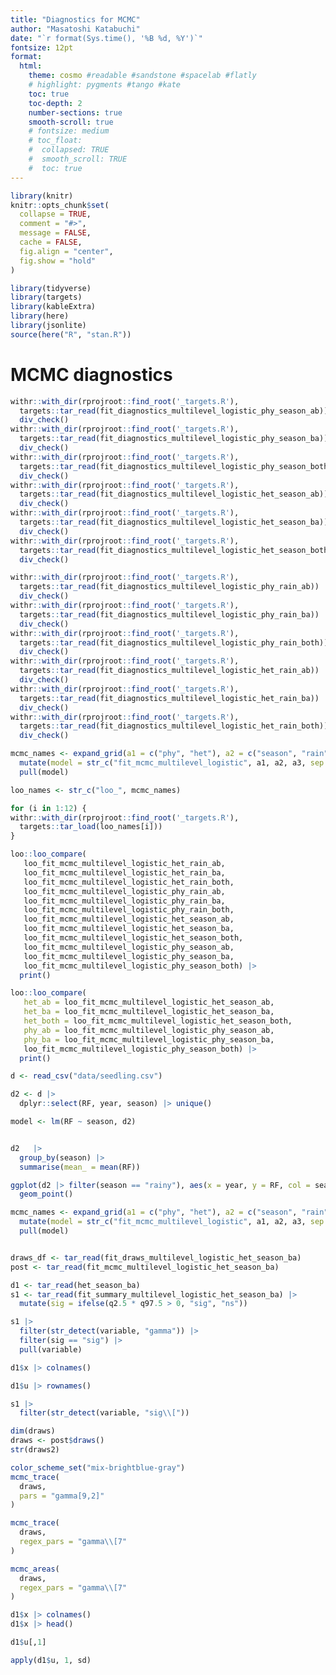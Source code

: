 ```yaml
---
title: "Diagnostics for MCMC"
author: "Masatoshi Katabuchi"
date: "`r format(Sys.time(), '%B %d, %Y')`"
fontsize: 12pt
format:
  html:
    theme: cosmo #readable #sandstone #spacelab #flatly
    # highlight: pygments #tango #kate
    toc: true
    toc-depth: 2
    number-sections: true
    smooth-scroll: true
    # fontsize: medium
    # toc_float:
    #  collapsed: TRUE
    #  smooth_scroll: TRUE
    #  toc: true
---
```


```r
library(knitr)
knitr::opts_chunk$set(
  collapse = TRUE,
  comment = "#>",
  message = FALSE,
  cache = FALSE,
  fig.align = "center",
  fig.show = "hold"
)
```

```r
library(tidyverse)
library(targets)
library(kableExtra)
library(here)
library(jsonlite)
source(here("R", "stan.R"))
```

# MCMC diagnostics

```r
withr::with_dir(rprojroot::find_root('_targets.R'),
  targets::tar_read(fit_diagnostics_multilevel_logistic_phy_season_ab)) |>
  div_check()
withr::with_dir(rprojroot::find_root('_targets.R'),
  targets::tar_read(fit_diagnostics_multilevel_logistic_phy_season_ba)) |>
  div_check()
withr::with_dir(rprojroot::find_root('_targets.R'),
  targets::tar_read(fit_diagnostics_multilevel_logistic_phy_season_both)) |>
  div_check()
withr::with_dir(rprojroot::find_root('_targets.R'),
  targets::tar_read(fit_diagnostics_multilevel_logistic_het_season_ab)) |>
  div_check()
withr::with_dir(rprojroot::find_root('_targets.R'),
  targets::tar_read(fit_diagnostics_multilevel_logistic_het_season_ba)) |>
  div_check()
withr::with_dir(rprojroot::find_root('_targets.R'),
  targets::tar_read(fit_diagnostics_multilevel_logistic_het_season_both)) |>
  div_check()
```

```r
withr::with_dir(rprojroot::find_root('_targets.R'),
  targets::tar_read(fit_diagnostics_multilevel_logistic_phy_rain_ab)) |>
  div_check()
withr::with_dir(rprojroot::find_root('_targets.R'),
  targets::tar_read(fit_diagnostics_multilevel_logistic_phy_rain_ba)) |>
  div_check()
withr::with_dir(rprojroot::find_root('_targets.R'),
  targets::tar_read(fit_diagnostics_multilevel_logistic_phy_rain_both)) |>
  div_check()
withr::with_dir(rprojroot::find_root('_targets.R'),
  targets::tar_read(fit_diagnostics_multilevel_logistic_het_rain_ab)) |>
  div_check()
withr::with_dir(rprojroot::find_root('_targets.R'),
  targets::tar_read(fit_diagnostics_multilevel_logistic_het_rain_ba)) |>
  div_check()
withr::with_dir(rprojroot::find_root('_targets.R'),
  targets::tar_read(fit_diagnostics_multilevel_logistic_het_rain_both)) |>
  div_check()
```


```r
mcmc_names <- expand_grid(a1 = c("phy", "het"), a2 = c("season", "rain"), a3 = c("ab", "ba", "both")) |>
  mutate(model = str_c("fit_mcmc_multilevel_logistic", a1, a2, a3, sep = "_")) |>
  pull(model)

loo_names <- str_c("loo_", mcmc_names)

for (i in 1:12) {
withr::with_dir(rprojroot::find_root('_targets.R'),
  targets::tar_load(loo_names[i]))
}

loo::loo_compare(
   loo_fit_mcmc_multilevel_logistic_het_rain_ab,
   loo_fit_mcmc_multilevel_logistic_het_rain_ba,
   loo_fit_mcmc_multilevel_logistic_het_rain_both,
   loo_fit_mcmc_multilevel_logistic_phy_rain_ab,
   loo_fit_mcmc_multilevel_logistic_phy_rain_ba,
   loo_fit_mcmc_multilevel_logistic_phy_rain_both,
   loo_fit_mcmc_multilevel_logistic_het_season_ab,
   loo_fit_mcmc_multilevel_logistic_het_season_ba,
   loo_fit_mcmc_multilevel_logistic_het_season_both,
   loo_fit_mcmc_multilevel_logistic_phy_season_ab,
   loo_fit_mcmc_multilevel_logistic_phy_season_ba,
   loo_fit_mcmc_multilevel_logistic_phy_season_both) |>
  print()

loo::loo_compare(
   het_ab = loo_fit_mcmc_multilevel_logistic_het_season_ab,
   het_ba = loo_fit_mcmc_multilevel_logistic_het_season_ba,
   het_both = loo_fit_mcmc_multilevel_logistic_het_season_both,
   phy_ab = loo_fit_mcmc_multilevel_logistic_phy_season_ab,
   phy_ba = loo_fit_mcmc_multilevel_logistic_phy_season_ba,
   loo_fit_mcmc_multilevel_logistic_phy_season_both) |>
  print()

```


```r

d <- read_csv("data/seedling.csv")

d2 <- d |>
  dplyr::select(RF, year, season) |> unique()

model <- lm(RF ~ season, d2)


d2   |>
  group_by(season) |>
  summarise(mean_ = mean(RF))

ggplot(d2 |> filter(season == "rainy"), aes(x = year, y = RF, col = season)) +
  geom_point()

mcmc_names <- expand_grid(a1 = c("phy", "het"), a2 = c("season", "rain", "cont"), a3 = c("ab", "ba", "both")) |>
  mutate(model = str_c("fit_mcmc_multilevel_logistic", a1, a2, a3, sep = "_")) |>
  pull(model)


draws_df <- tar_read(fit_draws_multilevel_logistic_het_season_ba)
post <- tar_read(fit_mcmc_multilevel_logistic_het_season_ba)

d1 <- tar_read(het_season_ba)
s1 <- tar_read(fit_summary_multilevel_logistic_het_season_ba) |>
  mutate(sig = ifelse(q2.5 * q97.5 > 0, "sig", "ns"))

s1 |>
  filter(str_detect(variable, "gamma")) |>
  filter(sig == "sig") |>
  pull(variable)

d1$x |> colnames()

d1$u |> rownames()

s1 |>
  filter(str_detect(variable, "sig\\["))

dim(draws)
draws <- post$draws()
str(draws2)

color_scheme_set("mix-brightblue-gray")
mcmc_trace(
  draws,
  pars = "gamma[9,2]"
)

mcmc_trace(
  draws,
  regex_pars = "gamma\\[7"
)

mcmc_areas(
  draws,
  regex_pars = "gamma\\[7"
)

d1$x |> colnames()
d1$x |> head()

d1$u[,1]

apply(d1$u, 1, sd)


```
